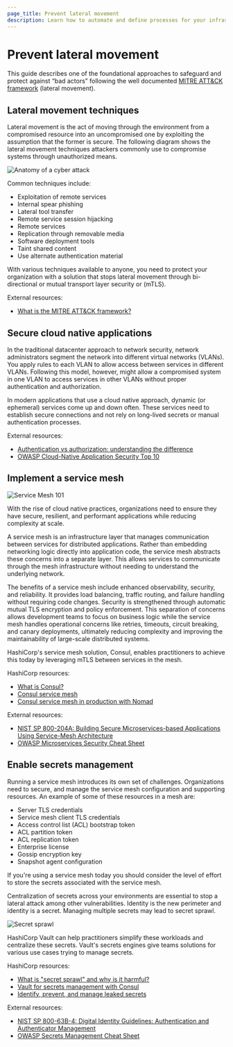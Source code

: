 ```yaml
---
page_title: Prevent lateral movement
description: Learn how to automate and define processes for your infrastructure.
---
```


# Prevent lateral movement

This guide describes one of the foundational approaches to safeguard and protect against 
“bad actors” following the well documented [MITRE ATT&CK
framework](https://attack.mitre.org/docs/attack_matrix_poster_2024_april.pdf)
(lateral movement).

## Lateral movement techniques

Lateral movement is the act of moving through the environment from a compromised
resource into an uncompromised one by exploiting the assumption that the former
is secure. The following diagram shows the lateral movement techniques attackers
commonly use to compromise systems through unauthorized means.

<ImageConfig hideBorder>

![Anatomy of a cyber attack](/img/well-architected-framework/anatomy-cyber-attack-1.png)

</ImageConfig>

Common techniques include:

- Exploitation of remote services
- Internal spear phishing
- Lateral tool transfer
- Remote service session hijacking
- Remote services
- Replication through removable media
- Software deployment tools
- Taint shared content
- Use alternate authentication material

With various techniques available to anyone, you need to protect your
organization with a solution that stops lateral movement through bi-directional
or mutual transport layer security or (mTLS).

<VideoEmbed url="https://www.youtube.com/watch?v=Yxv1suJYMI8" />

External resources:

- [What is the MITRE ATT&CK framework?](https://www.ibm.com/think/topics/mitre-attack)

## Secure cloud native applications

In the traditional datacenter approach to network security, network
administrators segment the network into different virtual networks (VLANs).
You apply rules to each VLAN to allow access between services in different
VLANs. Following this model, however, might allow a compromised system in one
VLAN to access services in other VLANs without proper authentication and
authorization.

In modern applications that use a cloud native approach, dynamic (or ephemeral)
services come up and down often. These services need to establish secure
connections and not rely on long-lived secrets or manual authentication processes.

External resources:

- [Authentication vs authorization: understanding the difference](https://www.cncf.io/blog/2024/07/23/authentication-vs-authorization-understanding-the-difference/)
- [OWASP Cloud-Native Application Security Top 10](https://owasp.org/www-project-cloud-native-application-security-top-10/)

## Implement a service mesh

<ImageConfig hideBorder>

![Service Mesh 101](/img/well-architected-framework/service-mesh-1.png)

</ImageConfig>

With the rise of cloud native practices, organizations need to ensure they have
secure, resilient, and performant applications while reducing complexity at
scale.

A service mesh is an infrastructure layer that manages communication
between services for distributed applications. Rather than
embedding networking logic directly into application code, the service mesh
abstracts these concerns into a separate layer. This allows services to
communicate through the mesh infrastructure without needing to understand the
underlying network.

The benefits of a service mesh include enhanced observability, security,
and reliability. It provides load balancing, traffic routing, and failure
handling without requiring code changes. Security is strengthened through
automatic mutual TLS encryption and policy enforcement. This separation of
concerns allows development teams to focus on business logic while the service
mesh handles operational concerns like retries, timeouts, circuit
breaking, and canary deployments, ultimately reducing complexity and improving
the maintainability of large-scale distributed systems.

<VideoEmbed url="https://www.youtube.com/watch?v=FCWl-1Q-GIQ" />

HashiCorp's service mesh solution, Consul, enables practitioners to achieve this
today by leveraging mTLS between services in the mesh.

HashiCorp resources:

- [What is Consul?](/consul/docs/intro)
- [Consul service mesh](/consul/docs/use-case/service-mesh)
- [Consul service mesh in production with Nomad](/nomad/tutorials/integrate-consul/service-mesh-production-checklist)

External resources:

- [NIST SP 800-204A: Building Secure Microservices-based Applications Using Service-Mesh Architecture](https://csrc.nist.gov/pubs/sp/800/204/a/final)
- [OWASP Microservices Security Cheat Sheet](https://cheatsheetseries.owasp.org/cheatsheets/Microservices_Security_Cheat_Sheet.html)

## Enable secrets management

Running a service mesh introduces its own set of challenges. Organizations need
to secure, and manage the service mesh configuration and supporting resources.
An example of some of these resources in a mesh are:

- Server TLS credentials
- Service mesh client TLS credentials
- Access control list (ACL) bootstrap token
- ACL partition token
- ACL replication token
- Enterprise license
- Gossip encryption key
- Snapshot agent configuration

If you're using a service mesh today you should consider the level of effort to 
store the secrets associated with the service mesh.

Centralization of secrets across your environments are essential to stop a
lateral attack among other vulnerabilities. Identity is the new perimeter and
identity is a secret. Managing multiple secrets may lead to secret sprawl.

<ImageConfig hideBorder>

![Secret sprawl](/img/well-architected-framework/secret-sprawl-1.png)

</ImageConfig>

HashiCorp Vault can help practitioners simplify these workloads and centralize
these secrets.  Vault's secrets engines give teams solutions for various
use cases trying to manage secrets. 

<VideoEmbed url="https://www.youtube.com/watch?v=BI8ZlflTWfs" />

HashiCorp resources:

- [What is "secret sprawl" and why is it harmful?](https://www.hashicorp.com/resources/what-is-secret-sprawl-why-is-it-harmful)
- [Vault for secrets management with Consul](/consul/docs/integrate/vault/k8s)
- [Identify, prevent, and manage leaked secrets](/well-architected-framework/security/security-identify-protect-leaked-secrets)

External resources:

- [NIST SP 800-63B-4: Digital Identity Guidelines: Authentication and Authenticator Management](https://csrc.nist.gov/pubs/sp/800/63/b/4/2pd)
- [OWASP Secrets Management Cheat Sheet](https://cheatsheetseries.owasp.org/cheatsheets/Secrets_Management_Cheat_Sheet.html)